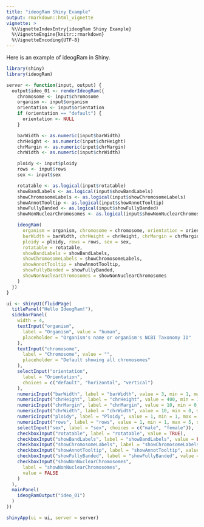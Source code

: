```yaml
---
title: "ideogRam Shiny Example"
output: rmarkdown::html_vignette
vignette: >
  %\VignetteIndexEntry{ideogRam Shiny Example}
  %\VignetteEngine{knitr::rmarkdown}
  %\VignetteEncoding{UTF-8}
---
```


Here is an example of ideogRam in Shiny.

```r
library(shiny)
library(ideogRam)

server <- function(input, output) {
  output$ideo_01 <- renderIdeogRam({
    chromosome <- input$chromosome
    organism <- input$organism
    orientation <- input$orientation
    if (orientation == "default") {
      orientation <- NULL
    }

    barWidth <- as.numeric(input$barWidth)
    chrHeight <- as.numeric(input$chrHeight)
    chrMargin <- as.numeric(input$chrMargin)
    chrWidth <- as.numeric(input$chrWidth)

    ploidy <- input$ploidy
    rows <- input$rows
    sex <- input$sex

    rotatable <- as.logical(input$rotatable)
    showBandLabels <- as.logical(input$showBandLabels)
    showChromosomeLabels <- as.logical(input$showChromosomeLabels)
    showAnnotTooltip <- as.logical(input$showAnnotTooltip)
    showFullyBanded <- as.logical(input$showFullyBanded)
    showNonNuclearChromosomes <- as.logical(input$showNonNuclearChromosomes)

    ideogRam(
      organism = organism, chromosome = chromosome, orientation = orientation,
      barWidth = barWidth, chrHeight = chrHeight, chrMargin = chrMargin, chrWidth = chrWidth,
      ploidy = ploidy, rows = rows, sex = sex,
      rotatable = rotatable,
      showBandLabels = showBandLabels,
      showChromosomeLabels = showChromosomeLabels,
      showAnnotTooltip = showAnnotTooltip,
      showFullyBanded = showFullyBanded,
      showNonNuclearChromosomes = showNonNuclearChromosomes
    )
  })
}

ui <- shinyUI(fluidPage(
  titlePanel("Hello IdeogRam!"),
  sidebarPanel(
    width = 4,
    textInput("organism",
      label = "Organism", value = "human",
      placeholder = "Organism's name or organism's NCBI Taxonomy ID"
    ),
    textInput("chromosome",
      label = "Chromosome", value = "",
      placeholder = "Default showing all chromosomes"
    ),
    selectInput("orientation",
      label = "Orientation",
      choices = c("default", "horizontal", "vertical")
    ),
    numericInput("barWidth", label = "barWidth", value = 3, min = 1, max = 10),
    numericInput("chrHeight", label = "chrHeight", value = 400, min = 10, max = 1000, step = 10),
    numericInput("chrMargin", label = "chrMargin", value = 10, min = 0, max = 100, step = 1),
    numericInput("chrWidth", label = "chrWidth", value = 10, min = 0, max = 100, step = 1),
    numericInput("ploidy", label = "Ploidy", value = 1, min = 1, max = 8, step = 1),
    numericInput("rows", label = "rows", value = 1, min = 1, max = 5, step = 1),
    selectInput("sex", label = "sex", choices = c("male", "female")),
    checkboxInput("rotatable", label = "rotatable", value = TRUE),
    checkboxInput("showBandLabels", label = "showBandLabels", value = FALSE),
    checkboxInput("showChromosomeLabels", label = "showChromosomeLabels", value = TRUE),
    checkboxInput("showAnnotTooltip", label = "showAnnotTooltip", value = TRUE),
    checkboxInput("showFullyBanded", label = "showFullyBanded", value = TRUE),
    checkboxInput("showNonNuclearChromosomes",
      label = "showNonNuclearChromosomes",
      value = FALSE
    )
  ),
  mainPanel(
    ideogRamOutput("ideo_01")
  )
))

shinyApp(ui = ui, server = server)
```
